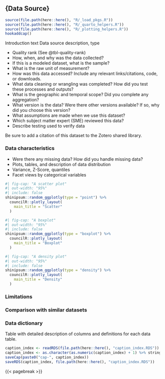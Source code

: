## {Data Source}
```r
source(file.path(here::here(), "R/_load_pkgs.R"))
source(file.path(here::here(), "R/_quarto_helpers.R"))
source(file.path(here::here(), "R/_plotting_helpers.R"))
hookaddcap()
```

Introduction text 
Data source description, type

- Quality rank (See @tbl-quality-rank)
- How, when, and why was the data collected?
- If this is a modeled dataset, what is the sample?
- What is the raw unit of measurement? 
- How was this data accessed? Include any relevant links/citations, code, or downloads.
- What data cleaning or wrangling was completed? How did you test these processes and outputs?
- What is the geographic and temporal scope? Did you complete any aggregation?
- What version is the data? Were there other versions available? If so, why did you choose this version?
- What assumptions are made when we use this dataset?
- Which subject matter expert (SME) reviewed this data?
- Describe testing used to verify data

Be sure to add a citation of this dataset to the Zotero shared library.

### Data characteristics

- Were there any missing data? How did you handle missing data?
- Plots, tables, and description of data distribution
- Variance, Z-Score, quantiles
- Facet views by categorical variables

```r
#| fig-cap: "A scatter plot"
#| out-width: "95%"
#| include: false
shinipsum::random_ggplotly(type = "point") %>%
  councilR::plotly_layout(
    main_title = "Scatter"
  )
```


```r
#| fig-cap: "A boxplot"
#| out-width: "95%"
#| include: false
shinipsum::random_ggplotly(type = "boxplot") %>%
  councilR::plotly_layout(
    main_title = "Boxplot"
  )
```


```r
#| fig-cap: "A density plot"
#| out-width: "95%"
#| include: false
shinipsum::random_ggplotly(type = "density") %>%
  councilR::plotly_layout(
    main_title = "Density"
  )
```


### Limitations

### Comparison with similar datasets

### Data dictionary

Table with detailed description of columns and definitions for each data table.

```r
caption_index <- readRDS(file.path(here::here(), "caption_index.RDS"))
caption_index <- as.character(as.numeric(caption_index) + 1) %>% stringr::str_pad(width = 2, side = "left", pad = "0")
saveCap(paste0("cap-", caption_index))
saveRDS(caption_index, file.path(here::here(), "caption_index.RDS"))
```
{{< pagebreak >}}
